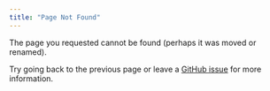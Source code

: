 ```yaml
---
title: "Page Not Found"
---
```


The page you requested cannot be found (perhaps it was moved or renamed).

Try going back to the previous page or leave a [GitHub issue](https://github.com/fhdsl/ottr/issues/new) for more information.